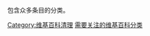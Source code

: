 {{Wikipedia category|tracking=yes|hidden=yes|container=yes}}
{{Category see also|需要细分的分类}}

包含众多条目的分类。

[[Category:维基百科清理|Category:维基百科清理]]
[[Category:需要关注的维基百科分类|]]